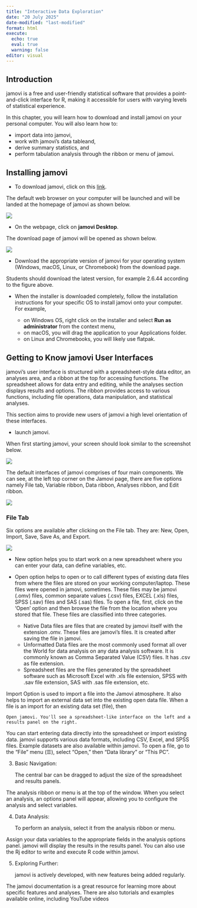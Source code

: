 ```yaml
---
title: "Interactive Data Exploration"
date: "20 July 2025"
date-modified: "last-modified"
format: html
execute:
  echo: true
  eval: true
  warning: false
editor: visual
---
```


## Introduction

jamovi is a free and user-friendly statistical software that provides a point-and-click interface for R, making it accessible for users with varying levels of statistical experience.

In this chapter, you will learn how to download and install jamovi on your personal computer. You will also learn how to:

-   import data into jamovi,
-   work with jamovi's data tableand,
-   derive summary statistics, and
-   perform tabulation analysis through the ribbon or menu of jamovi.

## Installing jamovi

-   To download jamovi, click on this [link](https://www.jamovi.org/).

The default web browser on your computer will be launched and will be landed at the homepage of jamovi as shown below.

![](images/img1-1.jpg)

-   On the webpage, click on **jamovi Desktop**.

The download page of jamovi will be opened as shown below.

![](images/img1-2.jpg)

-   Download the appropriate version of jamovi for your operating system (Windows, macOS, Linux, or Chromebook) from the download page.

::: callout-tip
Students should download the latest version, for example 2.6.44 according to the figure above.
:::

-   When the installer is downloaded completely, follow the installation instructions for your specific OS to install jamovi onto your computer. For example,

    -   on Windows OS, right click on the installer and select **Run as administrator** from the context menu,
    -   on macOS, you will drag the application to your Applications folder.
    -   on Linux and Chromebooks, you will likely use flatpak.

## Getting to Know jamovi User Interfaces

jamovi's user interface is structured with a spreadsheet-style data editor, an analyses area, and a ribbon at the top for accessing functions. The spreadsheet allows for data entry and editing, while the analyses section displays results and options. The ribbon provides access to various functions, including file operations, data manipulation, and statistical analyses.

This section aims to provide new users of jamovi a high level orientation of these interfaces.

-   launch jamovi.

When first starting jamovi, your screen should look similar to the screenshot below.

![](images/img1-3.jpg)

The default interfaces of jamovi comprises of four main components. We can see, at the left top corner on the Jamovi page, there are five options namely File tab, Variable ribbon, Data ribbon, Analyses ribbon, and Edit ribbon.

![](images/img1-4.jpg)

### File Tab

Six options are available after clicking on the File tab. They are: New, Open, Import, Save, Save As, and Export.

![](images/img1-5.jpg)

-   New option helps you to start work on a new spreadsheet where you can enter your data, can define variables, etc.

-   Open option helps to open or to call different types of existing data files from where the files are stored on your working computer/laptop. These files were opened in jamovi, sometimes. These files may be jamovi (.omv) files, common separate values (.csv) files, EXCEL (.xls) files, SPSS (.sav) files and SAS (.sas) files. To open a file, first, click on the ‘Open’ option and then browse the file from the location where you stored that file. These files are classified into three categories.

    -   Native Data files are files that are created by jamovi itself with the extension .omv. These files are jamovi’s files. It is created after saving the file in jamovi.
    -   Unformatted Data files are the most commonly used format all over the World for data analysis on any data analysis software. It is commonly known as Comma Separated Value (CSV) files. It has .csv as file extension.
    -   Spreadsheet files are the files generated by the spreadsheet software such as Microsoft Excel with .xls file extension, SPSS with .sav file extension, SAS with .sas file extension, etc.

Import Option is used to import a file into the Jamovi atmosphere. It also helps to import an external data set into the existing open data file. When a file is an import for an existing data set (file), then

```         
Open jamovi. You'll see a spreadsheet-like interface on the left and a results panel on the right. 
```

You can start entering data directly into the spreadsheet or import existing data. jamovi supports various data formats, including CSV, Excel, and SPSS files. Example datasets are also available within jamovi. To open a file, go to the "File" menu (☰), select "Open," then "Data library" or "This PC".

3.  Basic Navigation:

    The central bar can be dragged to adjust the size of the spreadsheet and results panels.

The analysis ribbon or menu is at the top of the window. When you select an analysis, an options panel will appear, allowing you to configure the analysis and select variables.

4.  Data Analysis:

    To perform an analysis, select it from the analysis ribbon or menu.

Assign your data variables to the appropriate fields in the analysis options panel. jamovi will display the results in the results panel. You can also use the Rj editor to write and execute R code within jamovi.

5.  Exploring Further:

    jamovi is actively developed, with new features being added regularly.

The jamovi documentation is a great resource for learning more about specific features and analyses. There are also tutorials and examples available online, including YouTube videos
